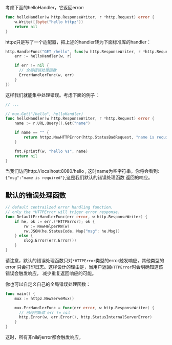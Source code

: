 考虑下面的helloHandler，它返回error:

```go
func helloHandler(w http.ResponseWriter, r *http.Request) error {
	w.Write([]byte("hello httpz"))
	return nil
}
```

httpz只是写了一个适配器，把上述的handler转为下面标准库的handler：

```go
http.HandleFunc("GET /hello", func(w http.ResponseWriter, r *http.Request) {
	err := helloHandler(w, r)

	if err != nil {
      // 全局错误处理函数
      ErrorHandlerFunc(w, err)
	}
})
```

这样我们就能集中处理错误。考虑下面的例子：

```go filename="main.go"
// ...

// mux.Get("/hello", helloHandler)
func helloHandler(w http.ResponseWriter, r *http.Request) error {
	name := r.URL.Query().Get("name")

	if name == "" {
		return httpz.NewHTTPError(http.StatusBadRequest, "name is required")
	}

	fmt.Fprintf(w, "hello %s", name)
	return nil
}
```

当我们访问<span className="text-sky-300">http://localhost:8080/hello</span>
, 这时name为空字符串，你将会看到:`{"msg":"name is required"}`,这是我们默认的错误处理函数
返回的响应。

## 默认的错误处理函数

```go
// default centrailzed error handling function.
// only the *HTTPError will triger error response.
func DefaultErrHandlerFunc(err error, w http.ResponseWriter) {
	if he, ok := err.(*HTTPError); ok {
		rw := NewHelperRW(w)
		rw.JSON(he.StatusCode, Map{"msg": he.Msg})
	} else {
		slog.Error(err.Error())
	}
}
```
请注意，默认的错误处理函数只对`*HTTPError`类型的error触发响应，其他类型的error
只会打印日志。这样设计的理由是，当用户返回`HTTPError`时会明确知道该错误会触发响应，
减少重复返回响应的可能。

你也可以自定义自己的全局错误处理函数：

```go
func main() {
	mux := httpz.NewServeMux()

	mux.ErrHandlerFunc = func(err error, w http.ResponseWriter) {
      // 已经判断过 err != nil
      http.Error(w, err.Error(), http.StatusInternalServerError)
	}
}
```
这时，所有非nil的error都会触发响应。
